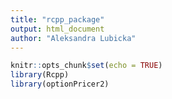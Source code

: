 ```yaml
---
title: "rcpp_package"
output: html_document
author: "Aleksandra Lubicka"
---
```


```r
knitr::opts_chunk$set(echo = TRUE)
library(Rcpp)
library(optionPricer2)
```


